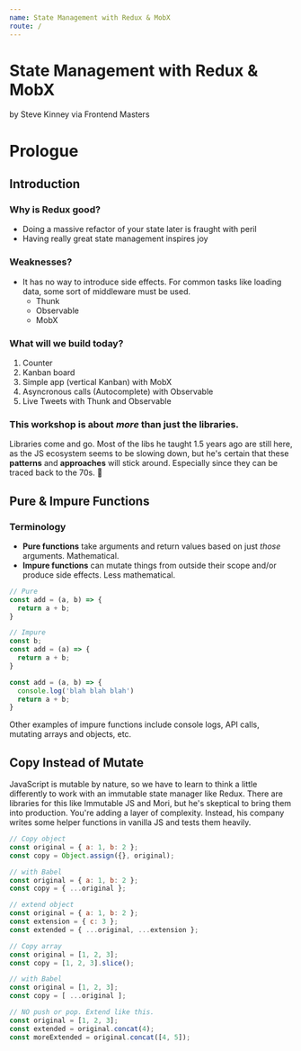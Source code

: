 ```yaml
---
name: State Management with Redux & MobX
route: /
---
```


# State Management with Redux & MobX

by Steve Kinney
via Frontend Masters

# Prologue

## Introduction

### Why is Redux good?

* Doing a massive refactor of your state later is fraught with peril
* Having really great state management inspires joy

### Weaknesses?

* It has no way to introduce side effects. For common tasks like loading data, some sort of middleware must be used. 
  * Thunk
  * Observable
  * MobX

### What will we build today?

1. Counter
2. Kanban board
3. Simple app (vertical Kanban) with MobX
4. Asyncronous calls (Autocomplete) with Observable
5. Live Tweets with Thunk and Observable

### This workshop is about _more_ than just the libraries.

Libraries come and go. Most of the libs he taught 1.5 years ago are still here, as the JS ecosystem seems to be slowing down, but he's certain that these **patterns** and **approaches** will stick around. Especially since they can be traced back to the 70s. 🤣

## Pure & Impure Functions

### Terminology

* **Pure functions** take arguments and return values based on just *those* arguments. Mathematical.
* **Impure functions** can mutate things from outside their scope and/or produce side effects. Less mathematical.

```javascript
// Pure
const add = (a, b) => {
  return a + b;
}

// Impure
const b;
const add = (a) => {
  return a + b;
}

const add = (a, b) => {
  console.log('blah blah blah')
  return a + b;
}
```

Other examples of impure functions include console logs, API calls, mutating arrays and objects, etc.

## Copy Instead of Mutate

JavaScript is mutable by nature, so we have to learn to think a little differently to work with an immutable state manager like Redux. There are libraries for this like Immutable JS and Mori, but he's skeptical to bring them into production. You're adding a layer of complexity. Instead, his company writes some helper functions in vanilla JS and tests them heavily. 

```javascript
// Copy object
const original = { a: 1, b: 2 };
const copy = Object.assign({}, original);

// with Babel
const original = { a: 1, b: 2 };
const copy = { ...original };

// extend object
const original = { a: 1, b: 2 };
const extension = { c: 3 };
const extended = { ...original, ...extension };

// Copy array
const original = [1, 2, 3];
const copy = [1, 2, 3].slice();

// with Babel
const original = [1, 2, 3];
const copy = [ ...original ];

// NO push or pop. Extend like this.
const original = [1, 2, 3];
const extended = original.concat(4);
const moreExtended = original.concat([4, 5]);
```

